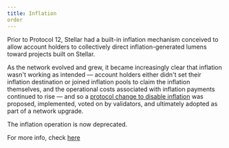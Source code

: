 ```yaml
---
title: Inflation
order
---
```


Prior to Protocol 12, Stellar had a built-in inflation mechanism conceived to allow account holders to collectively direct inflation-generated lumens toward projects built on Stellar.  

As the network evolved and grew, it became increasingly clear that inflation wasn't working as intended — account holders either didn't set their inflation destination or joined inflation pools to claim the inflation themselves, and the operational costs associated with inflation payments continued to rise — and so a [protocol change to disable inflation](
https://github.com/stellar/stellar-protocol/blob/master/core/cap-0026.md) was proposed, implemented, voted on by validators, and ultimately adopted as part of a network upgrade.  

The inflation operation is now deprecated.

For more info, check [here](https://www.stellar.org/blog/our-proposal-to-disable-inflation)

